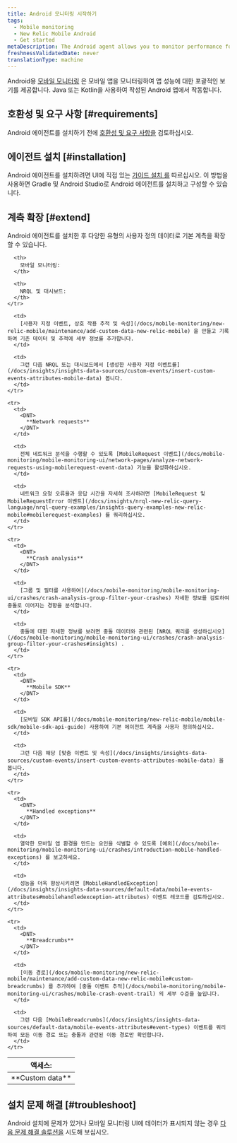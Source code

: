 ```yaml
---
title: Android 모니터링 시작하기
tags:
  - Mobile monitoring
  - New Relic Mobile Android
  - Get started
metaDescription: The Android agent allows you to monitor performance for Android apps written using Java or Kotlin.
freshnessValidatedDate: never
translationType: machine
---
```


Android용 [모바일 모니터링](/docs/mobile-monitoring/new-relic-mobile/getting-started/introduction-new-relic-mobile) 은 모바일 앱을 모니터링하여 앱 성능에 대한 포괄적인 보기를 제공합니다. Java 또는 Kotlin을 사용하여 작성된 Android 앱에서 작동합니다.

## 호환성 및 요구 사항 [#requirements]

Android 에이전트를 설치하기 전에 [호환성 및 요구 사항을](/docs/mobile-monitoring/new-relic-mobile-android/get-started/new-relic-android-compatibility-requirements/) 검토하십시오.

## 에이전트 설치 [#installation]

Android 에이전트를 설치하려면 UI에 직접 있는 [가이드 설치 를](https://onenr.io/02R5GVpaxQb) 따르십시오. 이 방법을 사용하면 Gradle 및 Android Studio로 Android 에이전트를 설치하고 구성할 수 있습니다.

## 계측 확장 [#extend]

Android 에이전트를 설치한 후 다양한 유형의 사용자 정의 데이터로 기본 계측을 확장할 수 있습니다.

<table>
  <thead>
    <tr>
      <th style={{ width: "150px" }}>
        액세스:
      </th>

      <th>
        모바일 모니터링:
      </th>

      <th>
        NRQL 및 대시보드:
      </th>
    </tr>
  </thead>

  <tbody>
    <tr>
      <td>
        <DNT>
          **Custom data**
        </DNT>
      </td>

      <td>
        [사용자 지정 이벤트, 상호 작용 추적 및 속성](/docs/mobile-monitoring/new-relic-mobile/maintenance/add-custom-data-new-relic-mobile) 을 만들고 기록하여 기존 데이터 및 추적에 세부 정보를 추가합니다.
      </td>

      <td>
        그런 다음 NRQL 또는 대시보드에서 [생성한 사용자 지정 이벤트를](/docs/insights/insights-data-sources/custom-events/insert-custom-events-attributes-mobile-data) 봅니다.
      </td>
    </tr>

    <tr>
      <td>
        <DNT>
          **Network requests**
        </DNT>
      </td>

      <td>
        전체 네트워크 분석을 수행할 수 있도록 [MobileRequest 이벤트](/docs/mobile-monitoring/mobile-monitoring-ui/network-pages/analyze-network-requests-using-mobilerequest-event-data) 기능을 활성화하십시오.
      </td>

      <td>
        네트워크 요청 오류율과 응답 시간을 자세히 조사하려면 [MobileRequest 및 MobileRequestError 이벤트](/docs/insights/nrql-new-relic-query-language/nrql-query-examples/insights-query-examples-new-relic-mobile#mobilerequest-examples) 를 쿼리하십시오.
      </td>
    </tr>

    <tr>
      <td>
        <DNT>
          **Crash analysis**
        </DNT>
      </td>

      <td>
        [그룹 및 필터를 사용하여](/docs/mobile-monitoring/mobile-monitoring-ui/crashes/crash-analysis-group-filter-your-crashes) 자세한 정보를 검토하여 충돌로 이어지는 경향을 분석합니다.
      </td>

      <td>
        충돌에 대한 자세한 정보를 보려면 충돌 데이터와 관련된 [NRQL 쿼리를 생성하십시오](/docs/mobile-monitoring/mobile-monitoring-ui/crashes/crash-analysis-group-filter-your-crashes#insights) .
      </td>
    </tr>

    <tr>
      <td>
        <DNT>
          **Mobile SDK**
        </DNT>
      </td>

      <td>
        [모바일 SDK API를](/docs/mobile-monitoring/new-relic-mobile/mobile-sdk/mobile-sdk-api-guide) 사용하여 기본 에이전트 계측을 사용자 정의하십시오.
      </td>

      <td>
        그런 다음 해당 [맞춤 이벤트 및 속성](/docs/insights/insights-data-sources/custom-events/insert-custom-events-attributes-mobile-data) 을 봅니다.
      </td>
    </tr>

    <tr>
      <td>
        <DNT>
          **Handled exceptions**
        </DNT>
      </td>

      <td>
        열악한 모바일 앱 환경을 만드는 요인을 식별할 수 있도록 [예외](/docs/mobile-monitoring/mobile-monitoring-ui/crashes/introduction-mobile-handled-exceptions) 를 보고하세요.
      </td>

      <td>
        성능을 더욱 향상시키려면 [MobileHandledException](/docs/insights/insights-data-sources/default-data/mobile-events-attributes#mobilehandledexception-attributes) 이벤트 레코드를 검토하십시오.
      </td>
    </tr>

    <tr>
      <td>
        <DNT>
          **Breadcrumbs**
        </DNT>
      </td>

      <td>
        [이동 경로](/docs/mobile-monitoring/new-relic-mobile/maintenance/add-custom-data-new-relic-mobile#custom-breadcrumbs) 를 추가하여 [충돌 이벤트 추적](/docs/mobile-monitoring/mobile-monitoring-ui/crashes/mobile-crash-event-trail) 의 세부 수준을 높입니다.
      </td>

      <td>
        그런 다음 [MobileBreadcrumbs](/docs/insights/insights-data-sources/default-data/mobile-events-attributes#event-types) 이벤트를 쿼리하여 모든 이동 경로 또는 충돌과 관련된 이동 경로만 확인합니다.
      </td>
    </tr>
  </tbody>
</table>

## 설치 문제 해결 [#troubleshoot]

Android 설치에 문제가 있거나 모바일 모니터링 UI에 데이터가 표시되지 않는 경우 [다음 문제 해결 솔루션을](/docs/mobile-monitoring/new-relic-mobile-android/troubleshoot/no-data-appears-android) 시도해 보십시오.